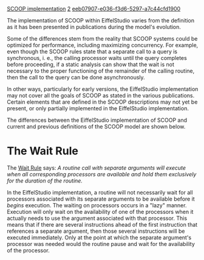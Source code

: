 [[Property:title|SCOOP implementation]]
[[Property:weight|2]]
[[Property:uuid|eeb07907-e036-f3d6-5297-a7c44cfd1900]]
{{UnderConstruction}}


The implementation of SCOOP within EiffelStudio varies from the definition as it has been presented in publications during the model's evolution. 

Some of the differences stem from the reality that SCOOP systems could be optimized for performance, including maximizing concurrency. For example, even though the SCOOP rules state that a separate call to a query is synchronous, i. e., the calling processor waits until the query completes before proceeding, if a static analysis can show that the wait is not necessary to the proper functioning of the remainder of the calling routine, then the call to the query can be done asynchronously. 

In other ways, particularly for early versions, the EiffelStudio implementation may not cover all the goals of SCOOP as stated in the various publications. Certain elements that are defined in the SCOOP descriptions may not yet be present, or only partially implemented in the EiffelStudio implementation.  

The differences between the EiffelStudio implementation of SCOOP and current and previous definitions of the SCOOP model are shown below.


=The Wait Rule=

The [[Concurrent Eiffel with SCOOP#Access to shared resources|Wait Rule]] says: ''A routine call with separate arguments will execute when all corresponding processors are available and hold them exclusively for the duration of the routine.''

In the EiffelStudio implementation, a routine will not necessarily wait for all processors associated with its separate arguments to be available before it ''begins'' execution. The waiting on processors occurs in a "lazy" manner. Execution will only wait on the availability of one of the processors when it actually needs to use the argument associated with that processor. This means that if there are several instructions ahead of the first instruction that references a separate argument, then those several instructions will be executed immediately. Only at the point at which the separate argument's processor was needed would the routine pause and wait for the availability of the processor.





